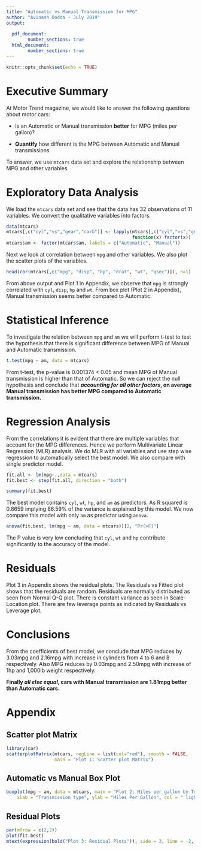 ---
title: "Automatic vs Manual Transmission for MPG"
author: "Avinash Dodda - July 2019"
output:
  
  pdf_document:
        number_sections: true
  html_document: 
        number_sections: true
---

```{r setup, include=FALSE}
knitr::opts_chunk$set(echo = TRUE)
```

# Executive Summary

At Motor Trend magazine, we would like to answer the following questions about motor cars:

- Is an Automatic or Manual transmission **better** for MPG (miles per gallon)?

- **Quantify** how different is the MPG between Automatic and Manual transmissions

To answer, we use `mtcars` data set and explore the relationship between MPG and other variables.

# Exploratory Data Analysis

We load the `mtcars` data set and see that the data has 32 observations of 11 variables. We convert the qualitative variables into factors. 
```{r}
data(mtcars)
mtcars[,c("cyl","vs","gear","carb")] <- lapply(mtcars[,c("cyl","vs","gear","carb")],
                                               function(x) factor(x))
mtcars$am <- factor(mtcars$am, labels = c("Automatic", "Manual"))
```
Next we look at correlation between `mpg` and other variables. We also plot the scatter plots of the variables. 
```{r}
head(cor(mtcars[,c("mpg", "disp", "hp", "drat", "wt", "qsec")]), n=1)

```
From above output and Plot 1 in Appendix, we observe that `mpg` is strongly correlated with `cyl`, `disp`, `hp` and `wt`. From box plot (Plot 2 in Appendix), Manual transmission seems better compared to Automatic.

# Statistical Inference
To investigate the relation between `mpg` and `am` we will perform t-test to test the hypothesis that there is significant difference between MPG of Manual and Automatic transmission. 
```{r}
t.test(mpg ~ am, data = mtcars)
```
From t-test, the p-value is 0.001374 < 0.05 and mean MPG of Manual transmission is higher than that of Automatic. So we can reject the null hypothesis and conclude that **_accounting for all other factors_, on average Manual transmission has better MPG compared to Automatic transmission.**

# Regression Analysis
From the correlations it is evident that there are multiple variables that account for the MPG differences. Hence we perform Multivariate Linear Regression (MLR) analysis. We do MLR with all variables and use step wise regression to automatically select the best model. We also compare with single predictor model.   
```{r results="hide"}
fit.all <- lm(mpg~.,data = mtcars)
fit.best <- step(fit.all, direction = "both")
```
```{r}
summary(fit.best)
```
The best model contains `cyl`, `wt`, `hp`, and `am` as predictors. As R squared is 0.8659 implying 86.59% of the variance is explained by this model. We now compare this model with only `am` as predictor using `anova`.
```{r}
anova(fit.best, lm(mpg ~ am, data = mtcars))[2, "Pr(>F)"]
```
The P value is very low concluding that `cyl`, `wt` and `hp` contribute significantly to the accuracy of the model. 


# Residuals
Plot 3 in Appendix shows the residual plots. The Residuals vs Fitted plot shows that the residuals are random. Residuals are normally distributed as seen from Normal Q-Q plot. There is constant variance as seen in Scale-Location plot. There are few leverage points as indicated by Residuals vs Leverage plot.   

# Conclusions 
From the coefficients of best model, we conclude that MPG reduces by 3.03mpg and 2.16mpg with increase in cylinders from 4 to 6 and 8 respectively. Also MPG reduces by 0.03mpg and 2.50mpg with increase of 1hp and 1,000lb weight respectively. 

**Finally _all else equal_, cars with Manual transmission are 1.81mpg better than Automatic cars.**      


# Appendix
## Scatter plot Matrix
```{r message=FALSE, warning=FALSE, fig.height = 10, fig.width = 10, fig.align = "center"}
library(car)
scatterplotMatrix(mtcars, regLine = list(col="red"), smooth = FALSE, 
                  main = "Plot 1: Scatter plot Matrix")
```
\pagebreak

## Automatic vs Manual Box Plot
```{r fig.height = 10, fig.width = 10, fig.align = "center"}
boxplot(mpg ~ am, data = mtcars, main = "Plot 2: Miles per gallon by Transmission type", 
    xlab = "Transmission type", ylab = "Miles Per Gallon", col = " light blue")
```
\pagebreak

## Residual Plots
```{r fig.height = 10, fig.width = 10, fig.align = "center"}
par(mfrow = c(2,2))
plot(fit.best)
mtext(expression(bold("Plot 3: Residual Plots")), side = 3, line = -2, outer = TRUE)
```

